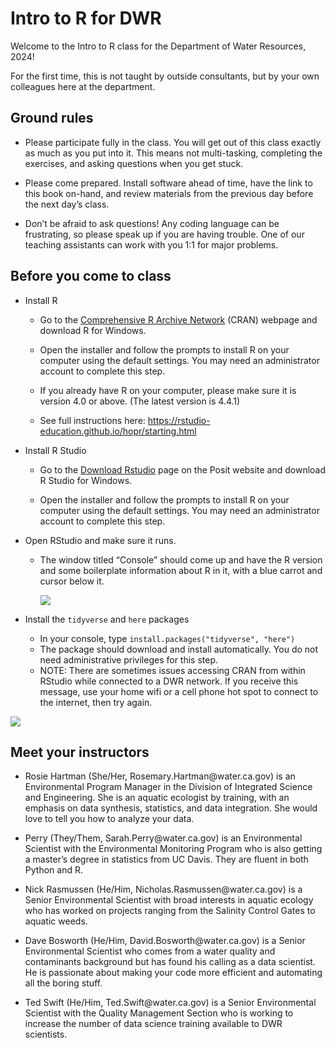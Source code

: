 # Intro to R for DWR

Welcome to the Intro to R class for the Department of Water Resources, 2024!

For the first time, this is not taught by outside consultants, but by your own colleagues here at the department.

## Ground rules

-   Please participate fully in the class. You will get out of this class exactly as much as you put into it. This means not multi-tasking, completing the exercises, and asking questions when you get stuck.

-   Please come prepared. Install software ahead of time, have the link to this book on-hand, and review materials from the previous day before the next day's class.

-   Don't be afraid to ask questions! Any coding language can be frustrating, so please speak up if you are having trouble. One of our teaching assistants can work with you 1:1 for major problems.

## Before you come to class

-   Install R

    -   Go to the [Comprehensive R Archive Network](https://cran.r-project.org/) (CRAN) webpage and download R for Windows.

    -   Open the installer and follow the prompts to install R on your computer using the default settings. You may need an administrator account to complete this step.

    -   If you already have R on your computer, please make sure it is version 4.0 or above. (The latest version is 4.4.1)

    -   See full instructions here: <https://rstudio-education.github.io/hopr/starting.html>

-   Install R Studio

    -   Go to the [Download Rstudio](https://posit.co/download/rstudio-desktop/) page on the Posit website and download R Studio for Windows.

    -   Open the installer and follow the prompts to install R on your computer using the default settings. You may need an administrator account to complete this step.

-   Open RStudio and make sure it runs.

    -   The window titled "Console" should come up and have the R version and some boilerplate information about R in it, with a blue carrot and cursor below it.

        ![](images/clipboard-89401781.png)

<!-- -->

-   Install the `tidyverse` and `here` packages

    -   In your console, type `install.packages("tidyverse", "here")`
    -   The package should download and install automatically. You do not need administrative privileges for this step.
    -   NOTE: There are sometimes issues accessing CRAN from within RStudio while connected to a DWR network. If you receive this message, use your home wifi or a cell phone hot spot to connect to the internet, then try again.

![](images/clipboard-3898096622.png)

## Meet your instructors

-   Rosie Hartman (She/Her, Rosemary.Hartman\@water.ca.gov) is an Environmental Program Manager in the Division of Integrated Science and Engineering. She is an aquatic ecologist by training, with an emphasis on data synthesis, statistics, and data integration. She would love to tell you how to analyze your data.

-   Perry (They/Them, Sarah.Perry\@water.ca.gov) is an Environmental Scientist with the Environmental Monitoring Program who is also getting a master's degree in statistics from UC Davis. They are fluent in both Python and R.

-   Nick Rasmussen (He/Him, Nicholas.Rasmussen\@water.ca.gov) is a Senior Environmental Scientist with broad interests in aquatic ecology who has worked on projects ranging from the Salinity Control Gates to aquatic weeds.

-   Dave Bosworth (He/Him, David.Bosworth\@water.ca.gov) is a Senior Environmental Scientist who comes from a water quality and contaminants background but has found his calling as a data scientist. He is passionate about making your code more efficient and automating all the boring stuff.

-   Ted Swift (He/Him, Ted.Swift\@water.ca.gov) is a Senior Environmental Scientist with the Quality Management Section who is working to increase the number of data science training available to DWR scientists.
